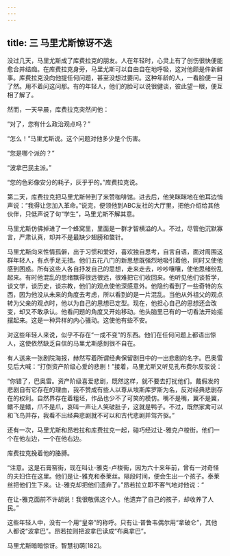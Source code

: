 ```yaml
---
---
---
```

title: 三 马里尤斯惊讶不迭
---




没过几天，马里尤斯成了库费拉克的朋友。人在年轻时，心灵上有了创伤很快便能愈合并结痂。在库费拉克身旁，马里尤斯可以自由自在地呼吸，这对他颇是件新鲜事。库费拉克没向他提任何问题，甚至没想过要问。这种年龄的人，一看脸便一目了然。用不着问这问那。有的年轻人，他们的脸可以说很健谈，彼此望一眼，便互相了解了。

然而，一天早晨，库费拉克突然问他：

“对了，您有什么政治观点吗？”

“怎么！”马里尤斯说。这个问题对他多少是个伤害。

“您是哪个派的？”

“波拿巴民主派。”

“您的色彩像安分的耗子，灰乎乎的。”库费拉克说。

第二天，库费拉克把马里尤斯带到了米赞咖啡馆。进去后，他笑眯眯地在他耳边悄声说：“我得让您加入革命。”说完，便领他到ABC友社的大厅里，把他介绍给其他伙伴，只低声说了句“学生”，马里尤斯不解其意。

马里尤斯仿佛掉进了一个蜂窝里，里面是一群才智横溢的人。不过，尽管他沉默寡言，严肃认真，却并不是最缺少翅膀和螫针。

马里尤斯向来性情孤僻，出于习惯和爱好，喜欢独自思考，自言自语，面对周围这群年轻人，有点手足无措。他们五花八门的新思想既强烈地吸引着他，同时又使他感到困惑。所有这些人各自抒发自己的思想，走来走去，吵吵嚷嚷，使他思绪纷乱起来。有时他混乱的思绪飘得很远很远，很难把它们收回来。他听见他们谈哲学，谈文学，谈历史，谈宗教，他们的观点使他深感意外。他隐约看到了一些奇特的东西，因为他没从未来的角度去考虑，所以看到的是一片混乱。当他从外祖父的观点转为父亲的观点时，他以为自己的思想已定型。现在，他担心自己的思想还会改变，却又不敢承认。他看问题的角度又开始移动。他头脑里已有的一切看法开始摇摆起来。这是一种异样的内心骚动。这使他有些不安。

对这些年轻人来说，似乎不存在“一成不变”的东西。他们在任何问题上都语出惊人，这使依然缺乏自信的马里尤斯感到很不自在。

有人送来一张剧院海报，赫然写着所谓经典保留剧目中的一出悲剧的名字。巴奥雷见后大喊：“打倒资产阶级心爱的悲剧！”接着，马里尤斯又听见孔布费尔反驳说：

“你错了，巴奥雷。资产阶级喜爱悲剧，既然这样，就不要去打扰他们。戴假发的悲剧自有它存在的理由，我不赞成有些人以尊从埃斯库罗斯为名，反对经典悲剧存在的权利。自然界存在着粗坯，作品也少不了可笑的模仿。嘴不是嘴，翼不是翼，鳍不是鳍，爪不是爪，哀叫一声让人笑破肚子，这就是鸭子。不过，既然家禽可以和飞鸟并存，我看不出经典悲剧就不可以和古代悲剧并驾齐驱。”

还有一次，马里尤斯和昂若拉和库费拉克一起，碰巧经过让-雅克卢梭街。他们一个在他左边，一个在他右边。

库费拉克挽着他的胳膊。

“注意。这是石膏窑街，现在叫让-雅克-卢梭街，因为六十来年前，曾有一对奇怪的夫妇住在这里。他们是让-雅克和泰莱丝。隔段时间，便会生出一个孩子。泰莱丝把他们生下来。让-雅克却把他们遗弃了。”昂若拉立即不客气地对他说：“

在让-雅克面前不许胡说！我很敬佩这个人。他遗弃了自己的孩子，却收养了人民。”

这些年轻人中，没有一个用“皇帝”的称呼。只有让·普鲁韦偶尔用“拿破仑”，其他人都说“波拿巴”。昂若拉则把波拿巴读成“布奥拿巴”。

马里尤斯暗暗惊讶。智慧初萌[182]。